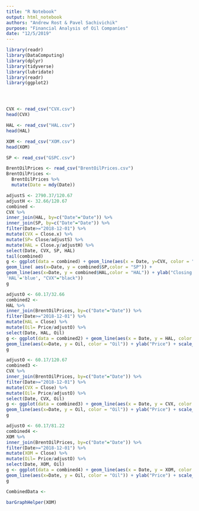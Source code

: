 ```yaml
---
title: "R Notebook"
output: html_notebook
authors: "Andrew Rost & Pavel Sachivichik"
purpose: "Financial Analysis of Oil Companies"
date: "12/5/2019"
---
```




```r
library(readr)
library(DataComputing)
library(dplyr)
library(tidyverse)
library(lubridate)
library(readr)
library(ggplot2)




CVX <- read_csv("CVX.csv")
head(CVX)

HAL <- read_csv("HAL.csv")
head(HAL)

XOM <- read_csv("XOM.csv")
head(XOM)

SP <- read_csv("GSPC.csv")

BrentOilPrices <- read_csv("BrentOilPrices.csv")
BrentOilPrices <-
  BrentOilPrices %>%
  mutate(Date = mdy(Date))
```

```r
adjustS <- 2790.37/120.67
adjustH <- 32.66/120.67
combined <-
CVX %>%
inner_join(HAL, by=c("Date"="Date")) %>%
inner_join(SP, by=c("Date"="Date")) %>%
filter(Date>="2018-12-01") %>%
mutate(CVX = Close.x) %>%
mutate(SP= Close/adjustS) %>%
mutate(HAL = Close.y/adjustH) %>%
select(Date, CVX, SP, HAL)
tail(combined)
g <- ggplot(data = combined) + geom_line(aes(x = Date, y=CVX, color = "CVX")) +
geom_line( aes(x=Date, y = combined$SP,color = "SP")) +
geom_line(aes(x=Date, y = combined$HAL,color = "HAL")) + ylab("Closing Price") + scale_colour_manual(name='', values=c('SP'= "red",
'HAL'='blue', "CVX"="black"))
g
```
```r
adjustO <- 60.17/32.66
combined2 <-
HAL %>%
inner_join(BrentOilPrices, by=c("Date"="Date")) %>%
filter(Date>="2018-12-01") %>%
mutate(HAL = Close) %>%
mutate(Oil= Price/adjustO) %>%
select(Date, HAL, Oil)
g <- ggplot(data = combined2) + geom_line(aes(x = Date, y = HAL, color = "HAL")) +
geom_line(aes(x=Date, y = Oil, color = "Oil")) + ylab("Price") + scale_colour_manual(name='', values=c('Oil'= "red", "HAL"="black"))
g
```

```r
adjustO <- 60.17/120.67
combined3 <-
CVX %>%
inner_join(BrentOilPrices, by=c("Date"="Date")) %>%
filter(Date>="2018-12-01") %>%
mutate(CVX = Close) %>%
mutate(Oil= Price/adjustO) %>%
select(Date, CVX, Oil)
g <- ggplot(data = combined3) + geom_line(aes(x = Date, y = CVX, color = "CVX")) +
geom_line(aes(x=Date, y = Oil, color = "Oil")) + ylab("Price") + scale_colour_manual(name='', values=c('Oil'= "red", "CVX"="black"))
g
```

```r
adjustO <- 60.17/81.22
combined4 <-
XOM %>%
inner_join(BrentOilPrices, by=c("Date"="Date")) %>%
filter(Date>="2018-12-01") %>%
mutate(XOM = Close) %>%
mutate(Oil= Price/adjustO) %>%
select(Date, XOM, Oil)
g <- ggplot(data = combined4) + geom_line(aes(x = Date, y = XOM, color = "XOM")) +
geom_line(aes(x=Date, y = Oil, color = "Oil")) + ylab("Price") + scale_colour_manual(name='', values=c('Oil'= "red", "XOM"="black"))
g
```
```r
CombinedData <-
  
barGraphHelper(XOM)
```



